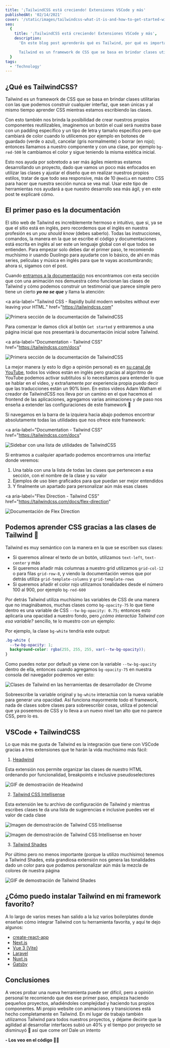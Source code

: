 ```yaml
---
title: '¡TailwindCSS está creciendo! Extensiones VSCode y más'
publishedAt: '02/14/2021'
cover: '/static/images/tailwindcss-what-it-is-and-how-to-get-started-with-visual-studio-code/banner.jpeg'
seo:
  {
    title: '¡TailwindCSS está creciendo! Extensiones VSCode y más',
    description:
      'En este blog post aprenderás qué es Tailwind, por qué es importante, cómo utilizar las extensiones de VS Code y mucho más.

      Tailwind es un framework de CSS que se basa en brindar clases utilitarias con las que podemos construir cualquier interfaz, que sean únicas y al mismo tiempo aprender CSS mientras estamos escribiendo las clases.',
  }
tags:
  - 'Technology'
---
```


## ¿Qué es TailwindCSS?

Tailwind es un framework de CSS que se basa en brindar clases utilitarias con las que podemos construir cualquier interfaz, que sean únicas y al mismo tiempo aprender CSS mientras estamos escribiendo las clases.

Con esto también nos brinda la posibilidad de crear nuestros propios componentes reutilizables, imaginemos un botón el cual será nuestra base con un padding específico y un tipo de letra y tamaño específico pero que cambiará de color cuando lo utilicemos por ejemplo en botones de guardado (verde o azul), cancelar (gris normalmente) o borrar (en rojo); entonces llamamos a nuestro componente y con una clase, por ejemplo `bg-red-500` le cambiamos el color y sigue teniendo la misma estética inicial.

Esto nos ayuda por sobretodo a ser más ágiles mientras estamos desarrollando un proyecto, dado que vamos un poco más enfocados en utilizar las clases y ajustar el diseño que en realizar nuestros propios estilos, tratar de que todo sea responsive, más de 10 `@media` en nuestro CSS para hacer que nuestra sección nunca se vea mal. Usar este tipo de herramientas nos ayudará a que nuestro desarrollo sea más ágil, y en este post te explicaré cómo.

## El primer paso es la documentación

El sitio web de Tailwind es increiblemente hermoso e intuitivo, que si, ya se que el sitio está en inglés, pero recordemos que el inglés en nuestra profesión es un _you should know_ (debes saberlo). Todas las instrucciones, comandos, la manera en la que se escribe el código y documentaciones está escrita en inglés al ser este un lenguaje global con el que todos se entienden. Para empezar solo debes dar el primer paso, te recomiendo muchísimo ir usando Duolingo para ayudarte con lo básico, de ahí en más series, películas y música en inglés para que te vayas acostumbrando; ahora si, sigamos con el post.

Cuando [entramos a la documentación](https://tailwindcss.com) nos encontramos con esta sección que con una animación nos demuestra cómo funcionan las clases de Tailwind y cómo podemos construir un testimonial que parece simple pero tiene un cierto **_yo no se que_** y llama la atención:

<a
  aria-label="Tailwind CSS - Rapidly build modern websites without ever leaving your HTML."
  href="https://tailwindcss.com"
>
  <Image
    alt="Primera sección de la documentación de TailwindCSS"
    height={1001}
    src="/static/images/tailwindcss-what-it-is-and-how-to-get-started-with-visual-studio-code/img1.png"
    objectFit="contain"
    width={1471}
  />
</a>

Para comenzar le damos click al botón `Get started` y entraremos a una página inicial que nos presentará la documentación inicial sobre Tailwind.

<a
  aria-label="Documentation - Tailwind CSS"
  href="https://tailwindcss.com/docs"
>
  <Image
    alt="Primera sección de la documentación de TailwindCSS"
    height={1001}
    src="/static/images/tailwindcss-what-it-is-and-how-to-get-started-with-visual-studio-code/img2.png"
    width={1471}
  />
</a>

La mejor manera (y esto lo digo a opinión personal) es en [su canal de YouTube](https://www.youtube.com/tailwindlabs), todos los videos están en inglés pero gracias al algoritmo de YouTube podemos activar subtitulos si lo necesitamos para entender lo que se hablar en el video, y extrañamente por experiencia propia puedo decir que las traducciones están un 90% bien. En estos videos Adam Watham el creador de TailwindCSS nos lleva por un camino en el que hacemos el frontend de las aplicaciones, agregamos varias animaciones y de paso nos enseña a extender las configuraciones de este framework 🎉

Si navegamos en la barra de la izquiera hacia abajo podemos encontrar absolutamente todas las utilidades que nos ofrece este framework:

<a
  aria-label="Documentation - Tailwind CSS"
  href="https://tailwindcss.com/docs"
>
  <Image
    alt="Sidebar con una lista de utilidades de TailwindCSS"
    height={222}
    src="/static/images/tailwindcss-what-it-is-and-how-to-get-started-with-visual-studio-code/img3.png"
    objectFit="contain"
    width={916}
  />
</a>

Si entramos a cualquier apartado podemos encontrarnos una interfaz donde veremos:

1. Una tabla con una la lista de todas las clases que pertenecen a esa sección, con el nombre de la clase y su valor
2. Ejemplos de uso bien graficados para que puedan ser mejor entendidos
3. Y finalmente un apartado para personalizar aún más esas clases

<a
  aria-label="Flex Direction - Tailwind CSS"
  href="https://tailwindcss.com/docs/flex-direction"
>
  <Image
    alt="Documentación de Flex Direction"
    height={1001}
    src="/static/images/tailwindcss-what-it-is-and-how-to-get-started-with-visual-studio-code/img4.png"
    width={1471}
  />
</a>

## Podemos aprender CSS gracias a las clases de Tailwind 🤯

Tailwind es muy semántico con la manera en la que se escriben sus clases:

- Si queremos alinear el texto de un botón, utilizamos `text-left`, `text-center` y más
- Si queremos añadir más columnas a nuestro grid utilizamos `grid-col-12` o para filas `grid-row-8`, y viendo la documentación vemos que por detrás utiliza `grid-template-columns` y `grid-template-rows`
- Si queremos añadir el color rojo utilizamos tonalidades desde el número 100 al 900, por ejemplo `bg-red-600`

Por detrás Tailwind utiliza muchísimo las variables de CSS de una manera que no imaginábamos, muchas clases como `bg-opacity-75` lo que tiene dentro es una variable de CSS `--tw-bg-opacity: 0.75;` entonces esto aplicaría una opacidad a nuestro fondo, pero _¿cómo interactúa Tailwind con esa variable?_ sencillo, te lo muestro con un ejemplo:

Por ejemplo, la clase `bg-white` tendría este output:

```css
.bg-white {
  --tw-bg-opacity: 1;
  background-color: rgba(255, 255, 255, var(--tw-bg-opacity));
}
```

Como puedes notar por default ya viene con la variable `--tw-bg-opacity` dentro de ella, entonces cuando agregamos `bg-opacity-75` en nuestra consola del navegador podremos ver esto:

<Image
  alt="Clases de Tailwind en las herramientas de desarrollador de Chrome"
  height={116}
  src="/static/images/tailwindcss-what-it-is-and-how-to-get-started-with-visual-studio-code/img5.png"
  width={441}
/>

Sobreescribe la variable original y `bg-white` interactúa con la nueva variable para generar una opacidad. Así funciona mayormente todo el framework, nada de clases sobre clases para sobreescribir cosas, utiliza el potencial que ya poseemos de CSS y lo lleva a un nuevo nivel tan alto que no parece CSS, pero lo es.

## VSCode + TailwindCSS

Lo que más me gusta de Tailwind es la integración que tiene con VSCode gracias a tres extensiones que te harán la vida muchísimo más fácil:

1. [Headwind](https://marketplace.visualstudio.com/items?itemName=heybourn.headwind)

Esta extensión nos permite organizar las clases de nuestro HTML ordenando por funcionalidad, breakpoints e inclusive pseudoselectores

<Image
  src="https://raw.githubusercontent.com/heybourn/headwind/master/img/explainer.gif"
  alt="GIF de demostración de Headwind"
  width={960}
  height={752}
/>

2. [Tailwind CSS Intellisense](https://marketplace.visualstudio.com/items?itemName=bradlc.vscode-tailwindcss)

Esta extensión lee tu archivo de configuración de Tailwind y mientras escribes clases te da una lista de sugerencias e inclusive puedes ver el valor de cada clase

<Image
  src="https://raw.githubusercontent.com/bradlc/vscode-tailwindcss/master/packages/vscode-tailwindcss/.github/autocomplete.png"
  alt="Imagen de demostración de Tailwind CSS Intellisense"
  width={2080}
  height={1170}
/>

<Image
  src="https://raw.githubusercontent.com/bradlc/vscode-tailwindcss/master/packages/vscode-tailwindcss/.github/hover.png"
  alt="Imagen de demostración de Tailwind CSS Intellisense en hover"
  width={2080}
  height={1170}
/>

3. [Tailwind Shades](https://marketplace.visualstudio.com/items?itemName=bourhaouta.tailwindshades)

Por último pero no menos importante (porque la utilizo muchísimo) tenemos a Tailwind Shades, esta grandiosa extensión nos genera las tonalidades dado un color para que podamos personalizar aún más la mezcla de colores de nuestra página

<Image
  src="https://raw.githubusercontent.com/bourhaouta/vscode-tailwindshades/master/media/demo.gif"
  alt="GIF de demostración de Tailwind Shades"
  width={874}
  height={520}
/>

## ¿Cómo puedo instalar Tailwind en mi framework favorito?

A lo largo de varios meses han salido a la luz varios boilerplates donde enseñan cómo integrar Tailwind con tu herramienta favorita, y aquí te dejo algunos:

- [create-react-app](/blog/configurar-tailwindcss-con-create-react-app)
- [Next.js](https://tailwindcss.com/docs/guides/nextjs)
- [Vue 3 (Vite)](https://tailwindcss.com/docs/guides/vue-3-vite)
- [Laravel](https://tailwindcss.com/docs/guides/laravel)
- [Nuxt.js](https://tailwindcss.com/docs/guides/nuxtjs)
- [Gatsby](https://tailwindcss.com/docs/guides/gatsby)

## Conclusiones

A veces probar una nueva herramienta puede ser difícil, pero a opinión personal te recomiendo que des ese primer paso, empieza haciendo pequeños proyectos, añadiéndoles complejidad y haciendo tus propios componentes. Mi propio website con animaciones y transiciones está hecho completamente en Tailwind. En mi lugar de trabajo también utilizamos Tailwind para todos nuestros proyectos, y déjame decirte que la agilidad al desarrollar interfaces subió un 40% y el tiempo por proyecto se disminuyó 🎉 así que come on! Dale un intento

**- Los veo en el código 👨‍💻**
